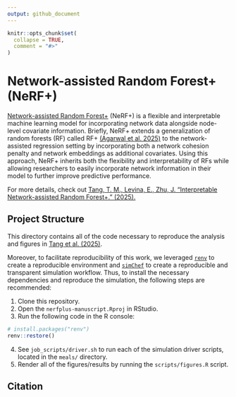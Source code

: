 ```yaml
---
output: github_document
---
```


<!-- README.md is generated from README.Rmd. Please edit that file -->

```r
knitr::opts_chunk$set(
  collapse = TRUE,
  comment = "#>"
)
```

# Network-assisted Random Forest+ (NeRF+)

[Network-assisted Random Forest+]() (NeRF+) is a flexible and interpretable machine learning model for incorporating network data alongside node-level covariate information. Briefly, NeRF+ extends a generalization of random forests (RF) called RF+ [(Agarwal et al. 2025)](https://arxiv.org/pdf/2307.01932) to the network-assisted regression setting by incorporating both a network cohesion penalty and network embeddings as additional covariates. Using this approach, NeRF+ inherits both the flexibility and interpretability of RFs while allowing researchers to easily incorporate network information in their model to further improve predictive performance.

For more details, check out [Tang, T. M., Levina, E., Zhu, J. "Interpretable Network-assisted Random Forest+." (2025).]()

## Project Structure

This directory contains all of the code necessary to reproduce the analysis and figures in [Tang et al. (2025)]().

Moreover, to facilitate reproducibility of this work, we leveraged [`renv`](https://rstudio.github.io/renv/articles/renv.html) to create a reproducible environment and [`simChef`](https://yu-group.github.io/simChef/) to create a reproducible and transparent simulation workflow. Thus, to install the necessary dependencies and reproduce the simulation, the following steps are recommended:

1. Clone this repository.
2. Open the `nerfplus-manuscript.Rproj` in RStudio.
3. Run the following code in the R console:

```r
# install.packages("renv")
renv::restore()
```

4. See `job_scripts/driver.sh` to run each of the simulation driver scripts, located in the `meals/` directory.
5. Render all of the figures/results by running the `scripts/figures.R` script.


## Citation

```r

```
